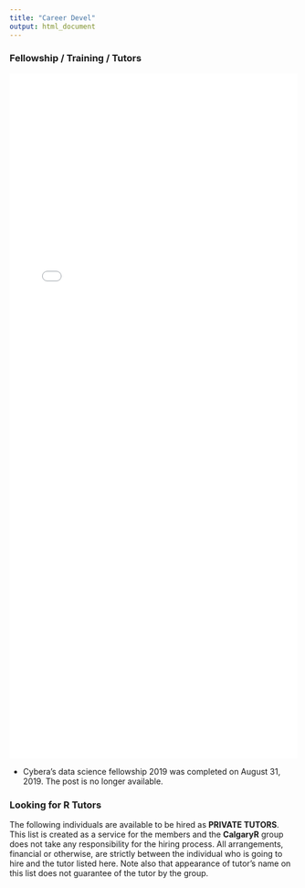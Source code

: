 ```yaml
---
title: "Career Devel"
output: html_document
---
```


### Fellowship / Training / Tutors  

<embed src="img/BVC_suhayl_20191028_business_intelligence_analyst.pdf" type="application/pdf" width="100%" height="1200px" />


* Cybera's data science fellowship 2019 was completed on August 31, 2019.  The post is no longer available.  

<!-- 
[![](./img/01.png)](https://cybera.us1.list-manage.com/track/click?u=a1a046f132&id=9adf2be032&e=2a46291b44){target="_blank"}
[![](./img/02.png)](https://cybera.us1.list-manage.com/track/click?u=a1a046f132&id=9adf2be032&e=2a46291b44){target="_blank"}
[![](./img/03.png)](https://cybera.us1.list-manage.com/track/click?u=a1a046f132&id=9adf2be032&e=2a46291b44){target="_blank"}
--> 

### **Looking for R Tutors** 

The following individuals are available to be hired as **PRIVATE TUTORS**.   This list is created as a service for the members and the **CalgaryR** group does not take any responsibility for the hiring process.   All arrangements, financial or otherwise, are strictly between the individual who is going to hire and the tutor listed here.   Note also that appearance of tutor's name on this list does not guarantee of the tutor by the group.

<!-- 
* Dayne Sorvisto <<daynesorvisto@yahoo.ca>>
* Kimberly Rondeau <<kim.rondeau@ualberta.ca>>
-->

